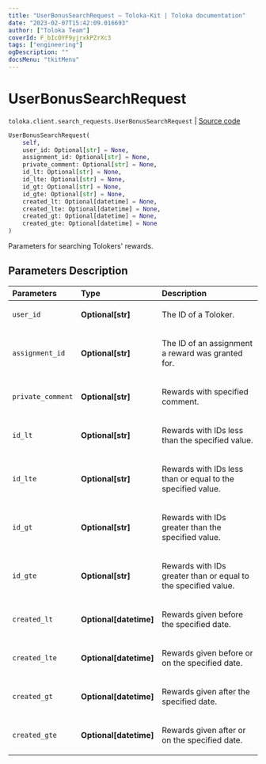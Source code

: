 ```yaml
---
title: "UserBonusSearchRequest — Toloka-Kit | Toloka documentation"
date: "2023-02-07T15:42:09.016693"
author: ["Toloka Team"]
coverId: F_bIcOYF9yjrxkPZrXc3
tags: ["engineering"]
ogDescription: ""
docsMenu: "tkitMenu"
---
```


# UserBonusSearchRequest
`toloka.client.search_requests.UserBonusSearchRequest` | [Source code](https://github.com/Toloka/toloka-kit/blob/v1.1.3/src/client/search_requests.py#L750)

```python
UserBonusSearchRequest(
    self,
    user_id: Optional[str] = None,
    assignment_id: Optional[str] = None,
    private_comment: Optional[str] = None,
    id_lt: Optional[str] = None,
    id_lte: Optional[str] = None,
    id_gt: Optional[str] = None,
    id_gte: Optional[str] = None,
    created_lt: Optional[datetime] = None,
    created_lte: Optional[datetime] = None,
    created_gt: Optional[datetime] = None,
    created_gte: Optional[datetime] = None
)
```

Parameters for searching Tolokers' rewards.

## Parameters Description

| Parameters | Type | Description |
| :----------| :----| :-----------|
`user_id`|**Optional\[str\]**|<p>The ID of a Toloker.</p>
`assignment_id`|**Optional\[str\]**|<p>The ID of an assignment a reward was granted for.</p>
`private_comment`|**Optional\[str\]**|<p>Rewards with specified comment.</p>
`id_lt`|**Optional\[str\]**|<p>Rewards with IDs less than the specified value.</p>
`id_lte`|**Optional\[str\]**|<p>Rewards with IDs less than or equal to the specified value.</p>
`id_gt`|**Optional\[str\]**|<p>Rewards with IDs greater than the specified value.</p>
`id_gte`|**Optional\[str\]**|<p>Rewards with IDs greater than or equal to the specified value.</p>
`created_lt`|**Optional\[datetime\]**|<p>Rewards given before the specified date.</p>
`created_lte`|**Optional\[datetime\]**|<p>Rewards given before or on the specified date.</p>
`created_gt`|**Optional\[datetime\]**|<p>Rewards given after the specified date.</p>
`created_gte`|**Optional\[datetime\]**|<p>Rewards given after or on the specified date.</p>